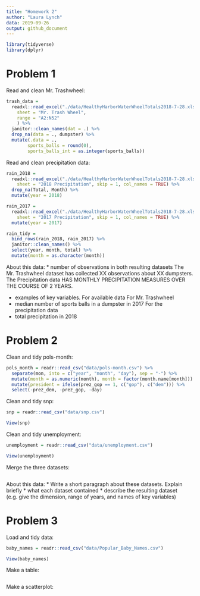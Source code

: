 ```yaml
---
title: "Homework 2"
author: "Laura Lynch"
data: 2019-09-26
output: github_document
---
```


```r
library(tidyverse)
library(dplyr)
```

# Problem 1
Read and clean Mr. Trashwheel:
```r
trash_data = 
  readxl::read_excel("./data/HealthyHarborWaterWheelTotals2018-7-28.xlsx",
    sheet = "Mr. Trash Wheel",
    range = "A2:N52"
    ) %>% 
  janitor::clean_names(dat = .) %>% 
  drop_na(data = ., dumpster) %>% 
  mutate(.data = ., 
        sports_balls = round(0),
        sports_balls_int = as.integer(sports_balls))
```

Read and clean precipitation data:
```r
rain_2018 = 
  readxl::read_excel("./data/HealthyHarborWaterWheelTotals2018-7-28.xlsx",
    sheet = "2018 Precipitation", skip = 1, col_names = TRUE) %>%
  drop_na(Total, Month) %>%
  mutate(year = 2018)

rain_2017 = 
  readxl::read_excel("./data/HealthyHarborWaterWheelTotals2018-7-28.xlsx",
    sheet = "2017 Precipitation", skip = 1, col_names = TRUE) %>%
  mutate(year = 2017)

rain_tidy = 
  bind_rows(rain_2018, rain_2017) %>%
  janitor::clean_names() %>%
  select(year, month, total) %>%
  mutate(month = as.character(month))
```

About this data:
* number of observations in both resulting datasets 
The Mr. Trashwheel dataset has collected XX observations about XX dumpsters.
The Precipitation data HAS MONTHLY PRECIPITATION MEASURES OVER THE COURSE OF 2 YEARS.

* examples of key variables. For available data
For Mr. Trashwheel
* median number of sports balls in a dumpster in 2017
For the precipitation data
* total precipitation in 2018



# Problem 2
Clean and tidy pols-month:
```r
pols_month = readr::read_csv("data/pols-month.csv") %>%
  separate(mon, into = c("year", "month", "day"), sep = "-") %>%
  mutate(month = as.numeric(month), month = factor(month.name[month])) %>%
  mutate(president = ifelse(prez_gop == 1, c("gop"), c("dem"))) %>%
  select(-prez_dem, -prez_gop, -day)
```

Clean and tidy snp:
```r
snp = readr::read_csv("data/snp.csv")

View(snp)
```
Clean and tidy unemployment:
```r
unemployment = readr::read_csv("data/unemployment.csv")

View(unemployment)
```
Merge the three datasets:
```r
```
About this data:
* Write a short paragraph about these datasets. Explain briefly 
* what each dataset contained
* describe the resulting dataset (e.g. give the dimension, range of years, and names of key variables)

# Problem 3
Load and tidy data:
```r
baby_names = readr::read_csv("data/Popular_Baby_Names.csv")

View(baby_names)
```
Make a table:
```r
```
Make a scatterplot:
```r
```